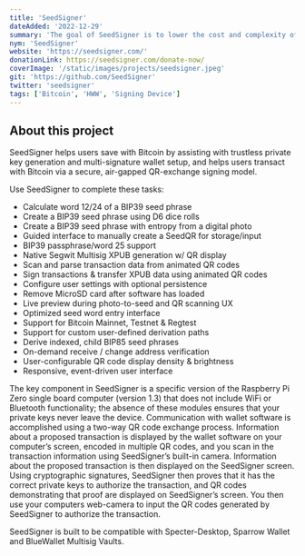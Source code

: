 ```yaml
---
title: 'SeedSigner'
dateAdded: '2022-12-29'
summary: 'The goal of SeedSigner is to lower the cost and complexity of Bitcoin multi-signature wallet use. To accomplish this goal, SeedSigner offers anyone the opportunity to build a verifiably air-gapped, stateless Bitcoin signing device using inexpensive, publicly available hardware components (usually < $50).'
nym: 'SeedSigner'
website: 'https://seedsigner.com/'
donationLink: https://seedsigner.com/donate-now/
coverImage: '/static/images/projects/seedsigner.jpeg'
git: 'https://github.com/SeedSigner'
twitter: 'seedsigner'
tags: ['Bitcoin', 'HWW', 'Signing Device']
---
```


## About this project

SeedSigner helps users save with Bitcoin by assisting with trustless private key generation and multi-signature wallet setup, and helps users transact with Bitcoin via a secure, air-gapped QR-exchange signing model.

Use SeedSigner to complete these tasks:

- Calculate word 12/24 of a BIP39 seed phrase
- Create a BIP39 seed phrase using D6 dice rolls
- Create a BIP39 seed phrase with entropy from a digital photo
- Guided interface to manually create a SeedQR for storage/input
- BIP39 passphrase/word 25 support
- Native Segwit Multisig XPUB generation w/ QR display
- Scan and parse transaction data from animated QR codes
- Sign transactions & transfer XPUB data using animated QR codes
- Configure user settings with optional persistence
- Remove MicroSD card after software has loaded
- Live preview during photo-to-seed and QR scanning UX
- Optimized seed word entry interface
- Support for Bitcoin Mainnet, Testnet & Regtest
- Support for custom user-defined derivation paths
- Derive indexed, child BIP85 seed phrases
- On-demand receive / change address verification
- User-configurable QR code display density & brightness
- Responsive, event-driven user interface

The key component in SeedSigner is a specific version of the Raspberry Pi Zero single board computer (version 1.3) that does not include WiFi or Bluetooth functionality; the absence of these modules ensures that your private keys never leave the device. Communication with wallet software is accomplished using a two-way QR code exchange process. Information about a proposed transaction is displayed by the wallet software on your computer’s screen, encoded in multiple QR codes, and you scan in the transaction information using SeedSigner’s built-in camera. Information about the proposed transaction is then displayed on the SeedSigner screen. Using cryptographic signatures, SeedSigner then proves that it has the correct private keys to authorize the transaction, and QR codes demonstrating that proof are displayed on SeedSigner’s screen. You then use your computers web-camera to input the QR codes generated by SeedSigner to authorize the transaction.

SeedSigner is built to be compatible with Specter-Desktop, Sparrow Wallet and BlueWallet Multisig Vaults.
